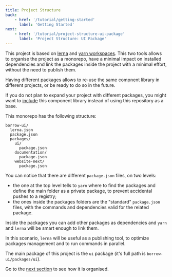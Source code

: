 ```yaml
---
title: Project Structure
back:
    - href: '/tutorial/getting-started'
      label: 'Getting Started'
next:
    - href: '/tutorial/project-structure-ui-package'
      label: 'Project Structure: UI Package'
---
```


This project is based on [lerna](https://github.com/lerna/lerna) and
[yarn workspaces](https://yarnpkg.com/features/workspaces).
This two tools allows to organise the project as a monorepo, have a minimal
impact on installed dependencies and link the packages inside the project
with a minimal effort, without the need to publish them.

Having different packages allows to re-use the same compnent library in
different projects, or be ready to do so in the future.

If you do not plan to expand your project with different packages, you might
want to [include](/tutorial/getting-started-include-in-an-existing-project)
this component library instead of using this repository as a base.

This monorepo has the following structure:

```
borrow-ui/
  lerna.json
  package.json
  packages/
    ui/
      package.json
    documentation/
      package.json
    website-next/
      package.json
```

You can notice that there are different `package.json` files, on two levels:

-   the one at the top level tells to `yarn` where to find the packages and define the main folder as a private package,
    to prevent accidental pushes to a registry;
-   the ones inside the packages folders are the "standard" `package.json` files, with the commands and dependencies
    valid for the related package.

Inside the packages you can add other packages as dependencies and `yarn` and `lerna` will be smart enough to link them.

In this scenario, `lerna` will be useful as a publishing tool, to optimize packages management and to run commands in parallel.

The main package of this project is the `ui` package (it's full path is `borrow-ui/packages/ui`).

Go to the [next section](/project-structure-ui-package) to see how it is organised.
